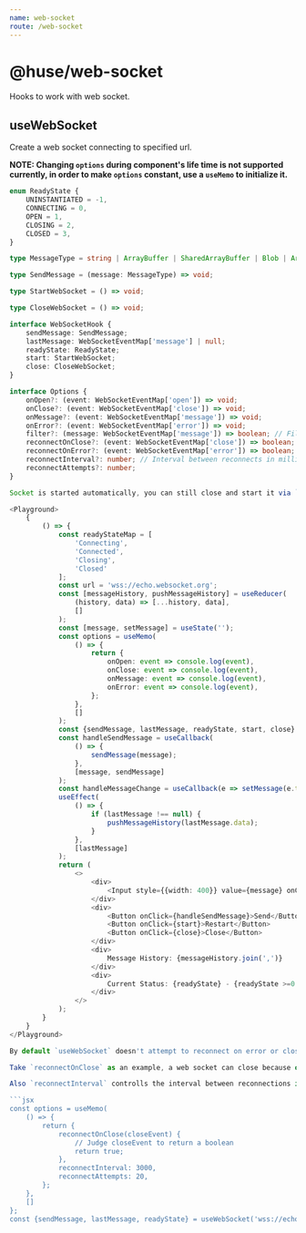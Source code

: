 ```yaml
---
name: web-socket
route: /web-socket
---
```



# @huse/web-socket
Hooks to work with web socket.

## useWebSocket

Create a web socket connecting to specified url.

**NOTE: Changing `options` during component's life time is not supported currently, in order to make `options` constant, use a `useMemo` to initialize it.**

```typescript
enum ReadyState {
    UNINSTANTIATED = -1,
    CONNECTING = 0,
    OPEN = 1,
    CLOSING = 2,
    CLOSED = 3,
}

type MessageType = string | ArrayBuffer | SharedArrayBuffer | Blob | ArrayBufferView;

type SendMessage = (message: MessageType) => void;

type StartWebSocket = () => void;

type CloseWebSocket = () => void;

interface WebSocketHook {
    sendMessage: SendMessage;
    lastMessage: WebSocketEventMap['message'] | null;
    readyState: ReadyState;
    start: StartWebSocket;
    close: CloseWebSocket;
}

interface Options {
    onOpen?: (event: WebSocketEventMap['open']) => void;
    onClose?: (event: WebSocketEventMap['close']) => void;
    onMessage?: (event: WebSocketEventMap['message']) => void;
    onError?: (event: WebSocketEventMap['error']) => void;
    filter?: (message: WebSocketEventMap['message']) => boolean; // Filter message
    reconnectOnClose?: (event: WebSocketEventMap['close']) => boolean; // Return `true` to reconnect
    reconnectOnError?: (event: WebSocketEventMap['error']) => boolean; // Return `true` to reconnect
    reconnectInterval?: number; // Interval between reconnects in milliseconds
    reconnectAttempts?: number;
}

Socket is started automatically, you can still close and start it via `start` and `close` function.

<Playground>
    {
        () => {
            const readyStateMap = [
                'Connecting',
                'Connected',
                'Closing',
                'Closed'
            ];
            const url = 'wss://echo.websocket.org';
            const [messageHistory, pushMessageHistory] = useReducer(
                (history, data) => [...history, data],
                []
            );
            const [message, setMessage] = useState('');
            const options = useMemo(
                () => {
                    return {
                        onOpen: event => console.log(event),
                        onClose: event => console.log(event),
                        onMessage: event => console.log(event),
                        onError: event => console.log(event),
                    };
                },
                []
            );
            const {sendMessage, lastMessage, readyState, start, close} = useWebSocket(url, options);
            const handleSendMessage = useCallback(
                () => {
                    sendMessage(message);
                },
                [message, sendMessage]
            );
            const handleMessageChange = useCallback(e => setMessage(e.target.value), []);
            useEffect(
                () => {
                    if (lastMessage !== null) {
                        pushMessageHistory(lastMessage.data);
                    }
                },
                [lastMessage]
            );
            return (
                <>
                    <div>
                        <Input style={{width: 400}} value={message} onChange={handleMessageChange} />
                    </div>
                    <div>
                        <Button onClick={handleSendMessage}>Send</Button>
                        <Button onClick={start}>Restart</Button>
                        <Button onClick={close}>Close</Button>
                    </div>
                    <div>
                        Message History: {messageHistory.join(',')}
                    </div>
                    <div>
                        Current Status: {readyState} - {readyState >=0 && readyStateMap[readyState]}
                    </div>
                </>
            );
        }
    }
</Playground>

By default `useWebSocket` doesn't attempt to reconnect on error or close, `reconnectOnClose` and `reconnectOnError` options are used to determine whether a reconnection should take place.

Take `reconnectOnClose` as an example, a web socket can close because of user's intentional behavior, or due to unexpected disconnect from server, we need to check it from `CloseEvent`, return `ture` to tell web socket should reconnect.

Also `reconnectInterval` controlls the interval between reconnections in milliseconds, defualt to 5000, `reconnectAttempts` controls the maximum reconnect attempts, default to 10.

```jsx
const options = useMemo(
    () => {
        return {
            reconnectOnClose(closeEvent) {
                // Judge closeEvent to return a boolean
                return true;
            },
            reconnectInterval: 3000,
            reconnectAttempts: 20,
        };
    },
    []
};
const {sendMessage, lastMessage, readyState} = useWebSocket('wss://echo.websocket.org', options);
```

